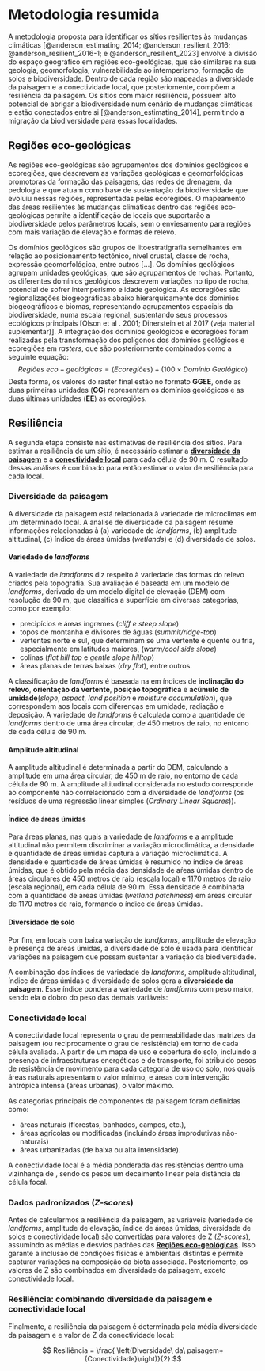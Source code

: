 # Metodologia resumida

A metodologia proposta para identificar os sítios resilientes às mudanças climáticas [@anderson_estimating_2014; @anderson_resilient_2016; @anderson_resilient_2016-1; e @anderson_resilient_2023] envolve a divisão do espaço geográfico em regiões eco-geológicas, que são similares na sua geologia, geomorfologia, vulnerabilidade ao intemperismo, formação de solos e biodiversidade. Dentro de cada região são mapeadas a diversidade da paisagem e a conectividade local, que posteriomente, compõem a resiliência da paisagem. Os sítios com maior resiliência, possuem alto potencial de abrigar a biodiversidade num cenário de mudanças climáticas e  estão conectados entre si [@anderson_estimating_2014], permitindo a migração da biodiversidade para essas localidades.
 
## Regiões eco-geológicas

As regiões eco-geológicas são agrupamentos dos domínios geológicos e ecoregiões, que descrevem as variações geológicas e geomorfológicas promotoras da formação das paisagens, das redes de drenagem, da pedologia e que atuam como base de sustentação da biodiversidade que evoluiu nessas regiões, representadas pelas ecoregiões. O mapeamento das áreas resilientes às mudanças climáticas dentro das regiões eco-geológicas permite a identificação de locais que suportarão a biodiversidade pelos parâmetros locais, sem o enviesamento para regiões com mais variação de elevação e formas de relevo.

Os domínios geológicos são grupos de litoestratigrafia semelhantes em relação ao posicionamento tectônico, nível crustal, classe de rocha, expressão geomorfológica, entre outros [...]. Os domínios geológicos agrupam unidades geológicas, que são agrupamentos de rochas. Portanto, os diferentes domínios geológicos descrevem variações no tipo de rocha, potencial de sofrer intemperismo e idade geológica.
<!-- Zonas altitudinais não foram utilizadas, pois a variabilidade proveniente das mesmas já é considerada nas ecoregiões. -->As ecoregiões são regionalizações biogeográficas abaixo hierarquicamente dos domínios biogeográficos e biomas, representando agrupamentos espaciais da biodiversidade, numa escala regional, sustentando seus processos ecológicos principais [Olson et al . 2001; Dinerstein et al 2017 (veja material suplementar)]. A integração dos domínios geológicos e ecoregiões foram realizadas pela transformação dos polígonos dos domínios geológicos e ecoregiões em *rasters*, que são posteriormente combinados como a seguinte equação: 
$$Regiões\ eco-geológicas = {(Ecoregiões)+(100\times Domínio \ Geológico)}$$ 
Desta forma, os valores do raster final estão no formato **GGEE**, onde as duas primeiras unidades (**GG**) representam os domínios geológicos e as duas últimas unidades (**EE**) as ecoregiões.

<!--No estudo desenvolvido nos EUA o mapeamento foi feito por ecoregiões, uma vez que esses locais apresentam condições ambientais similares, especialmente relacionado a _landforms_, geologia e solos, e que compartilham conjuntos de comunidades naturais e espécies. Esse produto foi chamado de _geophysical settings_, levando em conta a geologia ou solo com zonas altitudinais. Entretanto, neste trabalho chamamos o mesmo produto de regiões eco-geológicas, visto que a geofísica investiga características não utilizadas no trabalho (elétricas, térmicas, magnéticas, gravitacionais e sísmicas).--> <!-- Será que isso aqui fica em metodologia? A parte de nomenclatura a gente menciona? -->

<!-- As configurações geofísicas são definidas como a combinação de uma zona altitudinal e da classe geológica (rocha ou substrato superficial).-->
<!-- Como não usamos zona altitudinal, talvez seja interessante deixar fora. -->
<!-- As zonas altitudinais e as classes geológicas foram desenvolvidas para corresponder com mudanças perceptíveis em comunidades e espécies.  -->
<!-- Conjuntos de dados necessários para essa análise incluem: geologia (_bedrock geology_), solo, altitude (obtido de um modelo digital de elevação  – _digital elevation model_ ou DEM com resolução de 30 m) e _landforms_ (derivado do DEM). -->


## Resiliência

A segunda etapa consiste nas estimativas de resiliência dos sítios.
Para estimar a resiliência de um sítio, é necessário estimar a [__diversidade da paisagem__](#diversidade-da-paisagem) e a [__conectividade local__](#conectividade-local) para cada célula de 90 m.
O resultado dessas análises é combinado para então estimar o valor de resiliência para cada local.


### Diversidade da paisagem 

A diversidade da paisagem está relacionada à variedade de microclimas em um determinado local.
A análise de diversidade da paisagem resume informações relacionadas à (a) variedade de _landforms_, (b) amplitude altitudinal, (c) índice de áreas úmidas (_wetlands_) e (d) diversidade de solos.

#### Variedade de _landforms_
A variedade de _landforms_ diz respeito à variedade das formas do relevo criados pela topografia.
Sua avaliação é baseada em um modelo de _landforms_, derivado de um modelo digital de elevação (DEM) com resolução de 90 m, que classifica a superfície em diversas categorias, como por exemplo:

+ precipícios e áreas íngremes (_cliff e steep slope_)
+ topos de montanha e divisores de águas (_summit/ridge-top_)
+ vertentes norte e sul, que determinam se uma vertente é quente ou fria, especialmente em latitudes maiores, (_warm/cool side slope_)
+ colinas (_flat hill top_ e _gentle slope hilltop_)
+ áreas planas de terras baixas (_dry flat_), entre outros.

A classificação de _landforms_ é baseada na em índices de __inclinação do relevo__, __orientação da vertente__, __posição topográfica__ e __acúmulo de umidade__(_slope_, _aspect_, _land position_ e _moisture accumulation_), que correspondem aos locais com diferenças em umidade, radiação e deposição. A variedade de *landforms* é calculada como a quantidade de *landforms* dentro de uma área circular, de 450 metros de raio, no entorno de cada célula de 90 m.

#### Amplitude altitudinal

A amplitude altitudinal é determinada a partir do DEM, calculando a amplitude em uma área circular, de 450 m de raio, no entorno de cada célula de 90 m.
A amplitude altitudinal considerada no estudo corresponde ao componente não correlacionado com a diversidade de _landforms_ (os resíduos de uma regressão linear simples (*Ordinary Linear Squares*)).

#### Índice de áreas úmidas
Para áreas planas, nas quais a variedade de _landforms_ e a amplitude altitudinal não permitem discriminar a variação microclimática, a densidade e quantidade de áreas úmidas captura a variação microclimática. A densidade e quantidade de áreas úmidas é resumido no índice de áreas úmidas, que é obtido pela média das densidade de aŕeas úmidas dentro de áreas circulares de 450 metros de raio (escala local) e 1170 metros de raio (escala regional), em cada célula de 90 m. Essa densidade é combinada com a quantidade de áreas úmidas (_wetland patchiness_) em áreas circular de 1170 metros de raio, formando o índice de áreas úmidas.

#### Diversidade de solo
Por fim, em locais com baixa variação de *landforms*, amplitude de elevação e presença de áreas úmidas, a diversidade de solo é usada para identificar variações na paisagem que possam sustentar a variação da biodiversidade.

A combinação dos índices de variedade de _landforms_, amplitude altitudinal, índice de áreas úmidas e diversidade de solos gera a __diversidade da paisagem__.
Esse índice pondera a variedade de _landforms_ com peso maior, sendo ela o dobro do peso das demais variáveis: 

 <!-- ${diversidade\_da\_paisagem} = 2\times{variedade\_de\_landforms} + \\
{amplitude\_altitudinal} + \\
{wetland\_density} + \\
{soil\_diversity}.$ --> 


### Conectividade local

A conectividade local representa o grau de permeabilidade das matrizes da paisagem (ou reciprocamente o grau de resistência) em torno de cada célula avaliada.
A partir de um mapa de uso e cobertura do solo, incluindo a presença de infraestruturas energéticas e de transporte, foi atribuido pesos <!--realizada uma simplificação dos tipos de uso em componentes principais da paisagem e determinado pesos --> de resistência de movimento para cada categoria de uso do solo, nos quais áreas naturais apresentam o valor mínimo, e áreas com intervenção antrópica intensa (áreas urbanas), o valor máximo. 

As categorias principais de componentes da paisagem foram definidas como: 

+ áreas naturais (florestas, banhados, campos, etc.), 
+ áreas agrícolas ou modificadas (incluindo áreas improdutivas não-naturais)
+ áreas urbanizadas (de baixa ou alta intensidade).

A conectividade local é a média ponderada das resistências dentro uma vizinhança de   , sendo os pesos um decaimento linear pela distância da célula focal.
<!--Nesse contexto, a dispersão teórica de uma espécie (ou processo) a partir de uma célula focal é uma função dos valores de resistência das células vizinhas e suas distâncias com relação à célula focal, até uma distância máxima de 3 km.
A nota de conectividade local para uma célula é igual à área de dispersão, levando em conta a resistência dividida pela área de dispersão teórica se não houvesse resistência. --> 

### Dados padronizados (_Z_-_scores_)

Antes de calcularmos a resiliência da paisagem, as variáveis (variedade de *landforms*, amplitude de elevação, índice de áreas úmidas, diversidade de solos e conectividade local) são convertidas para valores de Z (_Z-scores_), assumindo as médias e desvios padrões das [__Regiões eco-geológicas__](#regiões-eco-geológicas). Isso garante a inclusão de condições físicas e ambientais distintas e permite capturar variações na composição da biota associada. Posteriomente, os valores de Z são combinados em diversidade da paisagem, exceto conectividade local. 

### Resiliência: combinando diversidade da paisagem e conectividade local

Finalmente, a resiliência da paisagem é determinada pela média diversidade da paisagem e e valor de Z da conectividade local:

$$
Resiliência = \frac{ \left(Diversidade\  da\  paisagem+{Conectividade}\right)}{2}
$$

<!--
## Conectividade regional 

A conectividade regional é uma análise complementar que busca encontrar áreas conectadas entre biomas, 

A conectividade baseada em teoria de circuitos utiliza um marco conceitual originário da teoria de circuitos (elétricos) e consegue propor diferentes caminhos de menor resistência por onde a "corrente" (o fluxo entre áreas) pode passar. 
Esta abordagem detecta áreas onde esta corrente se veria __concentrada__ pela configuração espacial da paisagem (por exemplo, através de uma barra ou um estreito) ou a presença de áreas de alta resistência, e áreas onde o fluxo seria __difuso__ (por exemplo, em áreas contíguas de baixa resistência, onde o fluxo pode acontecer em qualquer direção e com menor intensidade).

Nesta abordagem, áreas com alta resistência--onde o fluxo seria impedido--devem ser diferenciadas das áreas de baixa resistência onde o fluxo é baixo por ter se dispersado. 
-->
